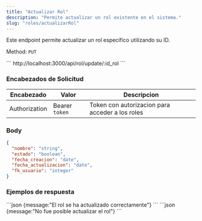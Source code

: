 ```yaml
---
title: "Actualizar Rol"
description: "Permite actualizar un rol existente en el sistema."
slug: "roles/actualizarRol"
---
```


Este endpoint permite actualizar un rol específico utilizando su ID.

Method: `PUT`

<Tabs>
  <TabItem label="Endpoint">
  ```
  http://localhost:3000/api/rol/update/:id_rol
  ```
  </TabItem>
</Tabs>

<h3>Encabezados de Solicitud</h3>

| Encabezado | Valor | Descripcion
|----------|-------| -------
| Authorization |  Bearer `token` | Token con autorizacion para acceder a los roles


### Body

```json
{
  "nombre": "string",
  "estado": "boolean",
  "fecha_creacion": "date",
  "fecha_actualizacion": "date",
  "fk_usuario": "integer"
}
```

<h3>Ejemplos de respuesta</h3>

<Tabs>
  <TabItem label="Status 200">
  ```json
  {message:"El rol se ha actualizado correctamente"}
  ```
  </TabItem>

  <TabItem label="Status 400">
  ```json
  {message:"No fue posible actualizar el rol"}
  ```
  </TabItem>
</Tabs>
